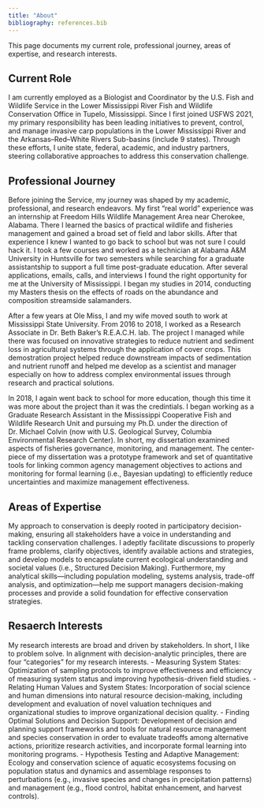 ```yaml
---
title: "About"
bibliography: references.bib
---
```


This page documents my current role, professional journey, areas of expertise, and research interests. 

## Current Role
I am currently employed as a Biologist and Coordinator by the U.S. Fish and Wildlife Service in the Lower Mississippi River Fish and Wildlife Conservation Office in Tupelo, Mississippi. Since I first joined USFWS 2021, my primary responsibility has been leading initiatives to prevent, control, and manage invasive carp populations in the Lower Mississippi River and the Arkansas--Red--White Rivers Sub-basins (include 9 states). Through these efforts, I unite state, federal, academic, and industry partners, steering collaborative approaches to address this conservation challenge.

## Professional Journey
Before joining the Service, my journey was shaped by my academic, professional, and research endeavors. My first "real world" experience was an internship at Freedom Hills Wildlife Management Area near Cherokee, Alabama. There I learned the basics of practical wildlife and fisheries management and gained a broad set of field and labor skills. After that experience I knew I wanted to go back to school but was not sure I could hack it. I took a few courses and worked as a technician at Alabama A&M University in Huntsville for two semesters while searching for a graduate assistantship to support a full time post-graduate education. After several applications, emails, calls, and interviews I found the right opportunity for me at the University of Mississippi. I began my studies in 2014, conducting my Masters thesis on the effects of roads on the abundance and composition streamside salamanders.

After a few years at Ole Miss, I and my wife moved south to work at Mississippi State University. From 2016 to 2018, I worked as a Research Associate in Dr. Beth Baker's R.E.A.C.H. lab. The project I managed while there was focused on innovative strategies to reduce nutrient and sediment loss in agricultural systems through the application of cover crops. This demostration project helped reduce downstream impacts of sedimentation and nutrient runoff and helped me develop as a scientist and manager especially on how to address complex environmental issues through research and practical solutions.

In 2018, I again went back to school for more education, though this time it was more about the project than it was the credintials. I began working as a Graduate Research Assistant in the Mississippi Cooperative Fish and Wildlife Research Unit and pursuing my Ph.D. under the direction of Dr. Michael Colvin (now with U.S. Geological Survey, Columbia Environmental Research Center). In short, my dissertation examined aspects of fisheries governance, monitoring, and management. The center-piece of my dissertation was a prototype framework and set of quantitative tools for linking common agency management objectives to actions and monitoring for formal learning (i.e., Bayesian updating) to efficiently reduce uncertainties and maximize management effectiveness. 

## Areas of Expertise
My approach to conservation is deeply rooted in participatory decision-making, ensuring all stakeholders have a voice in understanding and tackling conservation challenges. I adeptly facilitate discussions to properly frame problems, clarify objectives, identify available actions and strategies, and develop models to encapsulate current ecological understanding and societal values (i.e., Structured Decision Making). Furthermore, my analytical skills---including population modeling, systems analysis, trade-off analysis, and optimization---help me support managers decision-making processes and provide a solid foundation for effective conservation strategies.

## Resaerch Interests
My research interests are broad and driven by stakeholders. In short, I like to problem solve. In alignment with decision-analytic principles, there are four "categories" for my research interests.
- Measuring System States: Optimization of sampling protocols to improve effectiveness and efficiency of measuring system status and improving hypothesis-driven field studies.
- Relating Human Values and System States: Incorporation of social science and human dimensions into natural resource decision-making, including development and evaluation of novel valuation techniques and organizational studies to improve organizational decision quality.
- Finding Optimal Solutions and Decision Support: Development of decision and planning support frameworks and tools for natural resource management and species conservation in order to evaluate tradeoffs among alternative actions, prioritize research activities, and incorporate formal learning into monitoring programs.
- Hypothesis Testing and Adaptive Management: Ecology and conservation science of aquatic ecosystems focusing on population status and dynamics and assemblage responses to perturbations (e.g., invasive species and changes in precipitation patterns) and management (e.g., flood control, habitat enhancement, and harvest controls). 